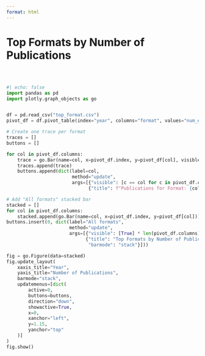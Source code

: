 ```yaml
---
format: html
---
```

<!-- no title in YAML front matter because it will be covered by the navbar - use html heading instead -->
<h1 class="page-top">Top Formats by Number of Publications</h1>

<div style="margin-top: 60px;"></div>


```python
#| echo: false
import pandas as pd
import plotly.graph_objects as go


df = pd.read_csv("top_format.csv")
pivot_df = df.pivot_table(index="year", columns="format", values="num_entry", aggfunc="sum", fill_value=0).sort_index()

# Create one trace per format
traces = []
buttons = []

for col in pivot_df.columns:
    trace = go.Bar(name=col, x=pivot_df.index, y=pivot_df[col], visible=True)
    traces.append(trace)
    buttons.append(dict(label=col,
                        method="update",
                        args=[{"visible": [c == col for c in pivot_df.columns]},
                              {"title": f"Publications for Format: {col} (1912–1922)"}]))

# Add "All formats" stacked bar
stacked = []
for col in pivot_df.columns:
    stacked.append(go.Bar(name=col, x=pivot_df.index, y=pivot_df[col]))
buttons.insert(0, dict(label="All formats",
                       method="update",
                       args=[{"visible": [True] * len(pivot_df.columns)},
                             {"title": "Top Formats by Number of Publications (1912–1922)",
                              "barmode": "stack"}]))

fig = go.Figure(data=stacked)
fig.update_layout(
    xaxis_title="Year",
    yaxis_title="Number of Publications",
    barmode="stack",
    updatemenus=[dict(
        active=0,
        buttons=buttons,
        direction="down",
        showactive=True,
        x=0,
        xanchor="left",
        y=1.15,
        yanchor="top"
    )]
)
fig.show()

```